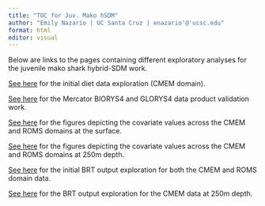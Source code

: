 ```yaml
---
title: "TOC for Juv. Mako hSDM"
author: "Emily Nazario | UC Santa Cruz | enazario'@'ucsc.edu"
format: html
editor: visual
---
```


Below are links to the pages containing different exploratory analyses for the juvenile mako shark hybrid-SDM work.

[See here](diet_explore_revise.html) for the initial diet data exploration (CMEM domain).

[See here](merc_valid.html) for the Mercator BIORYS4 and GLORYS4 data product validation work.

[See here](covar_explore.html) for the figures depicting the covariate values across the CMEM and ROMS domains at the surface.

[See here](covar_explore_250m.html) for the figures depicting the covariate values across the CMEM and ROMS domains at 250m depth.

[See here](brt_explore.html) for the initial BRT output exploration for both the CMEM and ROMS domain data.

[See here](brt_explore250.html) for the BRT output exploration for the CMEM data at 250m depth.
